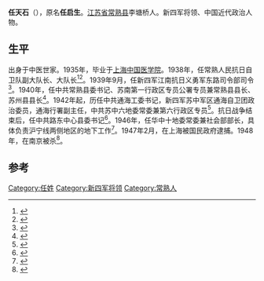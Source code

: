 '''任天石'''（{{bd|1913年||1948年}}），原名'''任启生'''。[[江苏省|江苏省]][[常熟县|常熟县]]李塘桥人。新四军将领、中国近代政治人物。

==生平==
出身于中医世家。1935年，毕业于[[上海中国医学院|上海中国医学院]]。1938年，任常熟人民抗日自卫队副大队长、大队长<ref>{{cite book|title=江苏党史资料, Issues 1-4|url=http://books.google.com/books?id=mRQ4AQAAIAAJ|year=1988|publisher=中共江苏省委党史工作委员会|pages=183–185}}</ref><ref>{{cite book|title=纪事2007|url=http://books.google.com/books?id=iIczAQAAIAAJ|year=2008|publisher=新华出版社|page=47}}</ref>。1939年9月，任新四军江南抗日义勇军东路司令部司令<ref name="瞿鸿烈戈正明1990">{{cite book|author1=瞿鸿烈|author2=戈正明|title=常熟市志 江苏省|url=http://books.google.com/books?id=_I7TAAAAMAAJ|year=1990|publisher=上海人民出版社|page=24}}</ref>。1940年，任中共常熟县委书记、苏南第一行政区专员公署专员兼常熟县县长、苏州县县长<ref>{{cite book|title=江苏文史资料选辑, Volumes 6-8|url=http://books.google.com/books?id=T7hKAQAAIAAJ|publisher=江苏人民出版社|page=32}}</ref>。1942年起，历任中共通海工委书记，新四军苏中军区通海自卫团政治委员，通海行署副主任，中共苏中六地委常委兼第六行政区专员<ref>{{cite book|title=沙家浜镇志|url=http://books.google.com/books?id=uWYLAQAAMAAJ|year=1994|publisher=中共党史出版社|page=118}}</ref>。抗日战争结束后，任中共路东中心县委书记<ref name="王元辅中共云南省委党史研究室2003">{{cite book|author1=王元辅|author2=中共云南省委党史研究室|title=解放战争时期第二条战线 农民运动和武装斗争卷|url=http://books.google.com/books?id=DXZdAAAAIAAJ|year=2003|publisher=中共党史出版社|isbn=978-7-80136-727-3|page=912}}</ref>。1946年，任华中十地委常委兼社会部部长，具体负责沪宁线两侧地区的地下工作<ref>{{cite book|title=中共江苏党史大事记 (1919-1949)|url=http://books.google.com/books?id=65TSAAAAMAAJ|year=1990|publisher=中共党史资料出版社|page=323}}</ref>。1947年2月，在上海被国民政府逮捕。1948年，在南京被杀<ref>{{cite book|title=中国共产党名人录|url=http://books.google.com/books?id=UZUcAQAAMAAJ|year=1997|publisher=四川人民出版社|page=349}}</ref>。

==参考==
{{reflist}}
{{中国政治人物小作品}}
{{DEFAULTSORT:R}}
[[Category:任姓|Category:任姓]]
[[Category:新四军将领|Category:新四军将领]]
[[Category:常熟人|Category:常熟人]]